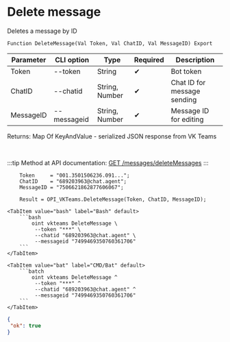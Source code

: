 ﻿---
sidebar_position: 5
description: Delete message and other functions to work with VKTeams in the Open Integration Package, a free open-source integration library for 1C:Enterprise 8, OneScript and CLI
keywords: [1C, 1С, 1С:Enterprise, 1С:Enterprise 8.3, API, Integration, Services, Exchange, OneScript, CLI, VKTeams]
---


# Delete message
 Deletes a message by ID



`Function DeleteMessage(Val Token, Val ChatID, Val MessageID) Export`

  | Parameter | CLI option | Type | Required | Description |
  |-|-|-|-|-|
  | Token | --token | String | &#x2714; | Bot token |
  | ChatID | --chatid | String, Number | &#x2714; | Chat ID for message sending |
  | MessageID | --messageid | String, Number | &#x2714; | Message ID for editing |

  
  Returns:  Map Of KeyAndValue - serialized JSON response from VK Teams

<br/>

:::tip
Method at API documentation: [GET /messages/deleteMessages](https://teams.vk.com/botapi/#/messages/get_messages_deleteMessages)
:::
<br/>



```bsl title="1C:Enterprise/OneScript code example"
    Token     = "001.3501506236.091...";
    ChatID    = "689203963@chat.agent";
    MessageID = "7506621862877606067";

    Result = OPI_VKTeams.DeleteMessage(Token, ChatID, MessageID);
```
 

 <Tabs>
  
    <TabItem value="bash" label="Bash" default>
        ```bash
            oint vkteams DeleteMessage \
             --token "***" \
             --chatid "689203963@chat.agent" \
             --messageid "7499469350760361706"
        ```
    </TabItem>
  
    <TabItem value="bat" label="CMD/Bat" default>
        ```batch
            oint vkteams DeleteMessage ^
             --token "***" ^
             --chatid "689203963@chat.agent" ^
             --messageid "7499469350760361706"
        ```
    </TabItem>
</Tabs>


```json title="Result"
{
 "ok": true
}
```
